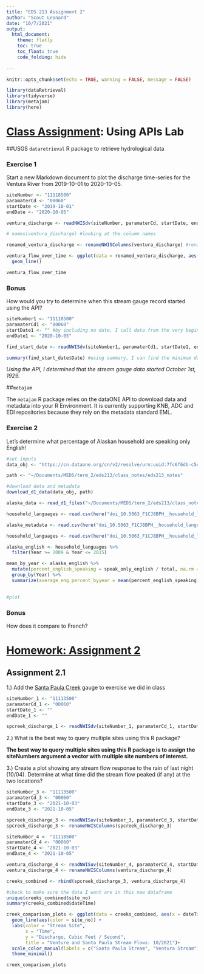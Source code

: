 ```yaml
---
title: "EDS 213 Assignment 2"
author: "Scout Leonard"
date: "10/7/2021"
output: 
  html_document:
    theme: flatly
    toc: true
    toc_float: true
    code_folding: hide
  
---
```


```r
knitr::opts_chunk$set(echo = TRUE, warning = FALSE, message = FALSE)
```

```r
library(dataRetrieval)
library(tidyverse)
library(metajam)
library(here)
```

# [Class Assignment](https://brunj7.github.io/EDS-213-metadata/week_2.html): Using APIs Lab
##USGS `dataretrieval` R package to retrieve hydrological data

### Exercise 1

Start a new Markdown document to plot the discharge time-series for the Ventura River from 2019-10-01 to 2020-10-05.

```r

siteNumber <- "11118500"
paramaterCd <- "00060"
startDate <- "2019-10-01"
endDate <- "2020-10-05"

ventura_discharge <- readNWISdv(siteNumber, paramaterCd, startDate, endDate)

```

```r

# names(ventura_discharge) #looking at the column names

renamed_ventura_discharge <- renameNWISColumns(ventura_discharge) #rename columns
```

```r

ventura_flow_over_time <- ggplot(data = renamed_ventura_discharge, aes(x = Date, y = Flow)) +
  geom_line()

ventura_flow_over_time
```
### Bonus

How would you try to determine when this stream gauge record started using the API?

```r
siteNumber1 <- "11118500"
paramaterCd1 <- "00060"
startDate1 <- "" #by including no date, I call data from the very beginning of when data was collected at this site
endDate1 <- "2020-10-05"

find_start_date <- readNWISdv(siteNumber1, paramaterCd1, startDate1, endDate1)

summary(find_start_date$Date) #using summary, I can find the minimum date in the Data column, which is the datrt date
```

*Using the API, I determined that the stream gauge data started October 1st, 1929.*

##`metajam`

The `metajam` R package relies on the dataONE API to download data and metadata into your R Environment. It is currently supporting KNB, ADC and EDI repositories because they rely on the metadata standard EML.

### Exercise 2

Let’s determine what percentage of Alaskan household are speaking only English!

```r
#set inputs
data_obj <- "https://cn.dataone.org/cn/v2/resolve/urn:uuid:7fc6f6db-c5ea-426a-a743-1f2edafb43b8"

path <- "~/Documents/MEDS/term_2/eds213/class_notes/eds213_notes"

#download data and metadata
download_d1_data(data_obj, path)
```

```r
alaska_data <- read_d1_files("~/Documents/MEDS/term_2/eds213/class_notes/eds213_notes/doi_10.5063_F1CJ8BPH__household_language__csv")
```
```r
household_languages <- read.csv(here("doi_10.5063_F1CJ8BPH__household_language__csv", "household_language.csv"))
```

```r
alaska_metadata <- read.csv(here("doi_10.5063_F1CJ8BPH__household_language__csv", "household_language_summary__metadata_csv"))
```


```r
household_languages <- read.csv(here("doi_10.5063_F1CJ8BPH__household_language__csv", "household_language.csv"))
```

```r

alaska_english <- household_languages %>% 
  filter(Year >= 2009 & Year <= 2015)

mean_by_year <- alaska_english %>% 
  mutate(percent_english_speaking = speak_only_english / total, na.rm = TRUE) %>% 
  group_by(Year) %>% 
  summarize(average_eng_percent_byyear = mean(percent_english_speaking))
  
```

```r
#plot 


```

### Bonus

How does it compare to French? 

# [Homework: Assignment 2](https://brunj7.github.io/EDS-213-metadata/assignments_w2.html)

## Assignment 2.1

1.) Add the [Santa Paula Creek](https://waterdata.usgs.gov/nwis/uv?site_no=11113500) gauge to exercise we did in class
```r
siteNumber_1 <- "11113500"
paramaterCd_1 <- "00060"
startDate_1 <- ""
endDate_1 <- ""

spcreek_discharge_1 <- readNWISdv(siteNumber_1, paramaterCd_1, startDate_1, endDate_1)
```

2.) What is the best way to query multiple sites using this R package?

**The best way to query multiple sites using this R package is to assign the siteNumbers argument a vector with multiple site numbers of interest. **

3.) Create a plot showing any stream flow response to the rain of last night (10/04). Determine at what time did the stream flow peaked (if any) at the two locations?

```r
siteNumber_3 <- "11113500"
paramaterCd_3 <- "00060"
startDate_3 <- "2021-10-03"
endDate_3 <- "2021-10-05"

spcreek_discharge_3 <- readNWISuv(siteNumber_3, paramaterCd_3, startDate_3, endDate_3)
spcreek_discharge_3 <- renameNWISColumns(spcreek_discharge_3)
```

```r

siteNumber_4 <- "11118500"
paramaterCd_4 <- "00060"
startDate_4 <- "2021-10-03"
endDate_4 <- "2021-10-05"

ventura_discharge_4 <- readNWISuv(siteNumber_4, paramaterCd_4, startDate_4, endDate_4)
ventura_discharge_4 <- renameNWISColumns(ventura_discharge_4)

```

```r

creeks_combined <- rbind(spcreek_discharge_3, ventura_discharge_4)

#check to make sure the data I want are in this new dataframe
unique(creeks_combined$site_no)
summary(creeks_combined$dateTime)


```

```r
creek_comparison_plots <- ggplot(data = creeks_combined, aes(x = dateTime, y = Flow_Inst)) +
  geom_line(aes(color = site_no)) +
  labs(color = "Stream Site",
       x = "Time",
       y = "Discharge, Cubic Feet / Second",
       title = "Venture and Santa Paula Stream Flows: 10/2021")+
  scale_color_manual(labels = c("Santa Paula Stream", "Ventura Stream"), values = c("lightblue", "purple")) +
  theme_minimal()

creek_comparison_plots
```

